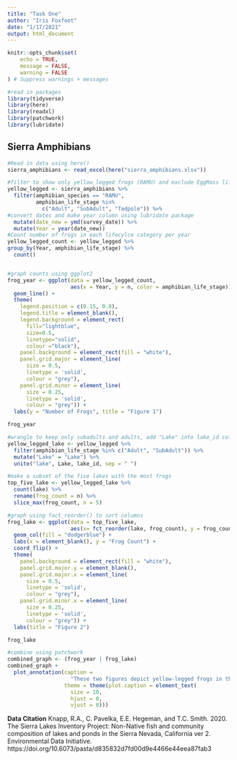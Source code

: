 ```yaml
---
title: "Task One"
author: "Iris Foxfoot"
date: "1/17/2021"
output: html_document
---
```


```r
knitr::opts_chunk$set(
	echo = TRUE,
	message = FALSE,
	warning = FALSE
) # Suppress warnings + messages

#read in packages
library(tidyverse)
library(here)
library(readxl)
library(patchwork)
library(lubridate)
```

## Sierra Amphibians

```r
#Read in data using here()
sierra_amphibians <- read_excel(here("sierra_amphibians.xlsx"))

#filter to show only yellow legged frogs (RAMU) and exclude EggMass lifestage
yellow_legged <- sierra_amphibians %>% 
  filter(amphibian_species == "RAMU", 
         amphibian_life_stage %in% 
           c("Adult", "SubAdult", "Tadpole")) %>%
#convert dates and make year column using lubridate package
  mutate(date_new = ymd(survey_date)) %>%
  mutate(Year = year(date_new))
#Count number of frogs in each lifecylce category per year
yellow_legged_count <- yellow_legged %>%  
group_by(Year, amphibian_life_stage) %>%
  count()


#graph counts using ggplot2
frog_year <- ggplot(data = yellow_legged_count, 
                    aes(x = Year, y = n, color = amphibian_life_stage)) + 
  geom_line() + 
  theme(
    legend.position = c(0.15, 0.8), 
    legend.title = element_blank(), 
    legend.background = element_rect(
      fill="lightblue", 
      size=0.5, 
      linetype="solid", 
      colour ="black"), 
    panel.background = element_rect(fill = "white"), 
    panel.grid.major = element_line(
      size = 0.5, 
      linetype = 'solid', 
      colour = "grey"), 
    panel.grid.minor = element_line(
      size = 0.25, 
      linetype = 'solid', 
      colour = "grey")) + 
  labs(y = "Number of Frogs", title = "Figure 1")

frog_year

```

```r
#wrangle to keep only subadults and adults, add "Lake" into lake_id col
yellow_legged_lake <- yellow_legged %>%
  filter(amphibian_life_stage %in% c("Adult", "SubAdult")) %>% 
  mutate("Lake" = "Lake") %>% 
  unite("lake", Lake, lake_id, sep = " ")

#make a subset of the five lakes with the most frogs
top_five_lake <- yellow_legged_lake %>% 
  count(lake) %>% 
  rename(frog_count = n) %>% 
  slice_max(frog_count, n = 5)

#graph using fact_reorder() to sort columns
frog_lake <- ggplot(data = top_five_lake, 
                    aes(x= fct_reorder(lake, frog_count), y = frog_count)) + 
  geom_col(fill = "dodgerblue") + 
  labs(x = element_blank(), y = "Frog Count") + 
  coord_flip() + 
  theme(
    panel.background = element_rect(fill = "white"), 
    panel.grid.major.y = element_blank(), 
    panel.grid.major.x = element_line(
      size = 0.5, 
      linetype = 'solid', 
      colour = "grey"), 
    panel.grid.minor.x = element_line(
      size = 0.25, 
      linetype = 'solid', 
      colour = "grey")) + 
  labs(title = "Figure 2")

frog_lake
```

```r
#combine using patchwork
combined_graph <- (frog_year | frog_lake)
combined_graph + 
  plot_annotation(caption = 
                    "These two figures depict yellow-legged frogs in the southern sierra nevada. Figure 1 shows the total number of yellow-legged frogs in the study per year \nand broken up by life stage. Figure 2 shows the top five lakes with the most subadult and adult yellow-legged frogs. The data was collected in the southern \nsierra nevada from 1995-2002 (Napp et al.)", 
                  theme = theme(plot.caption = element_text(
                    size = 10, 
                    hjust = 0, 
                    vjust = 0)))
```

**Data Citation** Knapp, R.A., C. Pavelka, E.E. Hegeman, and T.C. Smith. 2020. The Sierra Lakes Inventory Project: Non-Native fish and community composition of lakes and ponds in the Sierra Nevada, California ver 2. Environmental Data Initiative. https://doi.org/10.6073/pasta/d835832d7fd00d9e4466e44eea87fab3


